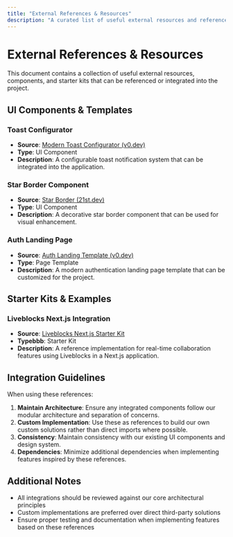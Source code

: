 ```yaml
---
title: "External References & Resources"
description: "A curated list of useful external resources and references for the project"
---
```


# External References & Resources

This document contains a collection of useful external resources, components, and starter kits that can be referenced or integrated into the project.

## UI Components & Templates

### Toast Configurator

- **Source**: [Modern Toast Configurator (v0.dev)](https://v0.dev/chat/fork-of-modern-toast-configurator-gehuqRfRYgB?b=b_CoZcbG98nOy)
- **Type**: UI Component
- **Description**: A configurable toast notification system that can be integrated into the application.

### Star Border Component

- **Source**: [Star Border (21st.dev)](https://21st.dev/DavidHDev/star-border/default)
- **Type**: UI Component
- **Description**: A decorative star border component that can be used for visual enhancement.

### Auth Landing Page

- **Source**: [Auth Landing Template (v0.dev)](https://v0.dev/chat/fork-of-better-auth-landing-eaPXL1zv9X0?b=b_LdqKxtWW8tF)
- **Type**: Page Template
- **Description**: A modern authentication landing page template that can be customized for the project.

## Starter Kits & Examples

### Liveblocks Next.js Integration

- **Source**: [Liveblocks Next.js Starter Kit](https://github.com/liveblocks/liveblocks/tree/main/starter-kits/nextjs-starter-kit)
- **Typebbb**: Starter Kit
- **Description**: A reference implementation for real-time collaboration features using Liveblocks in a Next.js application.

## Integration Guidelines

When using these references:

1. **Maintain Architecture**: Ensure any integrated components follow our modular architecture and separation of concerns.
2. **Custom Implementation**: Use these as references to build our own custom solutions rather than direct imports where possible.
3. **Consistency**: Maintain consistency with our existing UI components and design system.
4. **Dependencies**: Minimize additional dependencies when implementing features inspired by these references.

## Additional Notes

- All integrations should be reviewed against our core architectural principles
- Custom implementations are preferred over direct third-party solutions
- Ensure proper testing and documentation when implementing features based on these references
